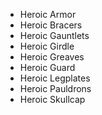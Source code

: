 - <WowHeadItem id="14931">Heroic Armor</WowHeadItem>
- <WowHeadItem id="14938">Heroic Bracers</WowHeadItem>
- <WowHeadItem id="14933">Heroic Gauntlets</WowHeadItem>
- <WowHeadItem id="14934">Heroic Girdle</WowHeadItem>
- <WowHeadItem id="14932">Heroic Greaves</WowHeadItem>
- <WowHeadItem id="15887">Heroic Guard</WowHeadItem>
- <WowHeadItem id="14936">Heroic Legplates</WowHeadItem>
- <WowHeadItem id="14937">Heroic Pauldrons</WowHeadItem>
- <WowHeadItem id="14935">Heroic Skullcap</WowHeadItem>